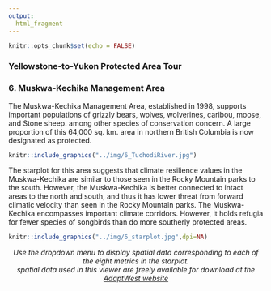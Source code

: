 ```yaml
---
output:
  html_fragment    
---
```

```r
knitr::opts_chunk$set(echo = FALSE)
```
### **Yellowstone-to-Yukon Protected Area Tour**
### **6. Muskwa-Kechika Management Area**

The Muskwa-Kechika Management Area, established in 1998, supports important populations of grizzly bears, wolves, wolverines, caribou, moose, and Stone sheep. among other species of conservation concern. A large proportion of this 64,000 sq. km. area in northern British Columbia is now designated as protected.

```r
knitr::include_graphics("../img/6_TuchodiRiver.jpg")
```

The starplot for this area suggests that climate resilience values in the Muskwa-Kechika are similar to those seen in the Rocky Mountain parks to the south. However, the Muskwa-Kechika is better connected to intact areas to the north and south, and thus it has lower threat from forward climatic velocity than seen in the Rocky Mountain parks. The Muskwa-Kechika encompasses important climate corridors. However, it holds refugia for fewer species of songbirds than do more southerly protected areas.

```r
knitr::include_graphics("../img/6_starplot.jpg",dpi=NA)
```

<p align="center">
_Use the dropdown menu to display spatial data corresponding to each of the eight metrics in the starplot. \n<br>\nAll spatial data used in this viewer are freely available for download at the [AdaptWest website](http://adaptwest.databasin.org)_
</p>
